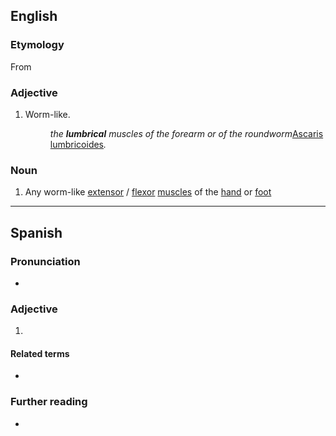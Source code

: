 ==English==

===Etymology===
From {{etyl|la|en}} {{m|la|lumbricus||intestinal worm, earth worm}}

===Adjective===
{{en-adj}}

# Worm-like.
#: ''the '''lumbrical''' muscles of the forearm or of the roundworm ''[[Ascaris lumbricoides]]''.''

===Noun===
{{en-noun}}

# Any worm-like [[extensor]] / [[flexor]] [[muscle]]s of the [[hand]] or [[foot]]

----
==Spanish==

===Pronunciation===
* {{es-IPA}}

===Adjective===
{{es-adj|pl=lumbricales}}

# {{l|en|lumbrical}}

====Related terms====
* {{l|es|lombriz}}

===Further reading===
* {{R:DRAE 2001}}